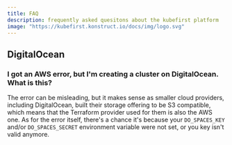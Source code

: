 ```yaml
---
title: FAQ
description: frequently asked quesitons about the kubefirst platform
image: "https://kubefirst.konstruct.io/docs/img/logo.svg"
---
```



<FAQ cloud="DigitalOcean" />

## DigitalOcean

### I got an AWS error, but I'm creating a cluster on DigitalOcean. What is this?

The error can be misleading, but it makes sense as smaller cloud providers, including DigitalOcean, built their storage offering to be S3 compatible, which means that the Terraform provider used for them is also the AWS one. As for the error itself, there's a chance it's because your `DO_SPACES_KEY` and/or `DO_SPACES_SECRET` environment variable were not set, or you key isn't valid anymore.
